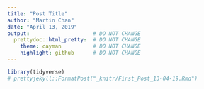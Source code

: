 ```yaml
---
title: "Post Title"
author: "Martin Chan"
date: "April 13, 2019"
output:                    # DO NOT CHANGE
  prettydoc::html_pretty:  # DO NOT CHANGE
    theme: cayman          # DO NOT CHANGE
    highlight: github      # DO NOT CHANGE
---
```


```r
library(tidyverse)
# prettyjekyll::FormatPost("_knitr/First_Post_13-04-19.Rmd")
```
